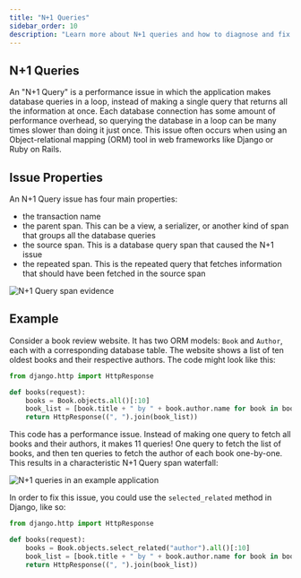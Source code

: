 ```yaml
---
title: "N+1 Queries"
sidebar_order: 10
description: "Learn more about N+1 queries and how to diagnose and fix them."
---
```


<Include name="early-adopter-note.mdx" />

## N+1 Queries

An "N+1 Query" is a performance issue in which the application makes database queries in a loop, instead of making a single query that returns all the information at once. Each database connection has some amount of performance overhead, so querying the database in a loop can be many times slower than doing it just once. This issue often occurs when using an Object-relational mapping (ORM) tool in web frameworks like Django or Ruby on Rails.

## Issue Properties

An N+1 Query issue has four main properties:

- the transaction name
- the parent span. This can be a view, a serializer, or another kind of span that groups all the database queries
- the source span. This is a database query span that caused the N+1 issue
- the repeated span. This is the repeated query that fetches information that should have been fetched in the source span

![N+1 Query span evidence](span-evidence.png)

## Example

Consider a book review website. It has two ORM models: `Book` and `Author`, each with a corresponding database table. The website shows a list of ten oldest books and their respective authors. The code might look like this:

```python
from django.http import HttpResponse

def books(request):
    books = Book.objects.all()[:10]
    book_list = [book.title + " by " + book.author.name for book in books]
    return HttpResponse((", ").join(book_list))
```

This code has a performance issue. Instead of making one query to fetch all books and their authors, it makes 11 queries! One query to fetch the list of books, and then ten queries to fetch the author of each book one-by-one. This results in a characteristic N+1 Query span waterfall:

![N+1 queries in an example application](n-plus-one-database-queries-in-booker.png)

In order to fix this issue, you could use the `selected_related` method in Django, like so:

```python
from django.http import HttpResponse

def books(request):
    books = Book.objects.select_related("author").all()[:10]
    book_list = [book.title + " by " + book.author.name for book in books]
    return HttpResponse((", ").join(book_list))
```
